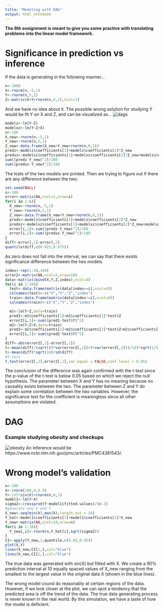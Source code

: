 ```yaml
---
title: "Modeling with DAG"
output: html_notebook
---
```


**The 8th assignment is meant to give you some practive with translating problems into the linear model framework.**

# Significance in prediction vs inference

If the data is generating in the following manner...
```r
n<-1000
X<-rnorm(n,-5,1)
Y<-rnorm(n,5,1)
Z<-matrix(X+Y+rnorm(n,0,1),ncol=1)
```

And we have no idea about it. The possible wrong solution for studying Y would be fit Y on X and Z, and can be visualized as...
![dags](Picture1.png)
```r
modelz<-lm(Y~Z)
modelxz<-lm(Y~Z+X)
n<-100
X_new<-rnorm(n,-5,1)
Y_new<-rnorm(n,5,1)
Z_new<-data.frame(X_new+Y_new+rnorm(n,0,1))
predz<-modelz$coefficients[1]+modelz$coefficients[2]*Z_new
predxz<-modelxz$coefficients[1]+modelxz$coefficients[2]*Z_new+modelxz$coefficients[3]*X_new
sum((predz-Y_new)^2)/100
sum((predxz-Y_new)^2)/100
```

The losts of the two models are printed. Then we trying to figure out if there are any difference between the two:

```r
set.seed(NULL)
s<-100
error<-matrix(NA,ncol=2,nrow=s)
for(i in 1:s){
  X_new<-rnorm(n,-5,1)
  Y_new<-rnorm(n,5,1)
  Z_new<-data.frame(X_new+Y_new+rnorm(n,0,1))
  predz<-modelz$coefficients[1]+modelz$coefficients[2]*Z_new
  predxz<-modelxz$coefficients[1]+modelxz$coefficients[2]*Z_new+modelxz$coefficients[3]*X_new
  error[i,1]<-sum((predz-Y_new)^2)/100
  error[i,2]<-sum((predxz-Y_new)^2)/100
}
diff<-error[,1]-error[,2]
quantile(diff,c(0.025,0.975))
```

As zero does not fall into the interval, we can say that there exists significance difference between the two models. 

```r
index<-rep(1:10,100)
error2<-matrix(NA,ncol=2,nrow=10)
data<-matrix(cbind(X,Y,Z,index),ncol=4)
for(i in 1:10){
  test<-data.frame(matrix(data[index==i],ncol=4))
  colnames(test)<-c("X","Y","Z","index")
  train<-data.frame(matrix(data[index!=i],ncol=4))
  colnames(train)<-c("X","Y","Z","index")

  m1<-lm(Y~Z,data=train)
  pred1<-m1$coefficients[1]+m1$coefficients[2]*test$Z
  error2[i,1]<-sum((pred1-test$Y)^2)
  m2<-lm(Y~Z+X,data=train)
  pred2<-m2$coefficients[1]+m2$coefficients[2]*test$Z+m2$coefficients[3]*test$X
  error2[i,2]<-sum((pred2-test$Y)^2)
}
diff<-abs(error2[,2]-error2[,1])
t<-mean(diff)/(sqrt((9*var(error2[,1])+9*var(error2[,2]))/18)*sqrt(1/5))
t<-mean(diff)*sqrt(10)/sd(diff)
#t-test
t.test(error2[,2],error2[,1],var.equal = FALSE,conf.level = 0.95)
```

The conclusion of the difference was again confirmed with the t-test since the p-value of the t-test is below 0.05 based on which we reject the null hypothesis. The parameter between X and Y has no meaning because no causality exists between the two. The parameter between Z and Y do explain some correlation between the two variables. However, the significance test for the coefficient is meaningless since all other assumptions are violated.

# DAG
### Example studying obesity and checkups

![obesity](Picture12png.png)
An inference would be https://www.ncbi.nlm.nih.gov/pmc/articles/PMC4381543/.

# Wrong model's validation

```r
n<-100
X<-rnorm(100,0,0.9)
Y<-1+5*sin(X)+rnorm(n,0,1)
model1<-lm(Y~X)
sigma2<-crossprod(Y-model1$fitted.values)/(n-2)
#generate new X and Y
X_new<-seq(min(X),max(X),length.out = 10)
Y_hat<-model1$coefficients[1]+model1$coefficients[2]*X_new
Y_new<-matrix(NA,ncol=10,nrow=n)
for(i in 1:10){
  Y_new[,i]<-rnorm(n,Y_hat[i],sqrt(sigma2))
}
CI<-apply(Y_new,2,quantile,c(0.05,0.95))
plot(X,Y)
lines(X_new,CI[1,],col="blue")
lines(X_new,CI[2,],col="blue")
```
The true data was generated with sin(X) but fitted with X. We create a 90% prediction interval at 10 equally spaced values of X_new ranging from the smallest to the largest value in the original data X (shown in the blue lines). 

The wrong model cound do reasonably at certain regions of the data. However, if we look closer at the plot, we can spot a tendency that the predicted area is off the trend of the data. The true data generating process is never known in the real world. By this simulation, we have a taste of how the model is deficient. 